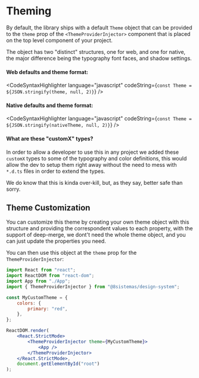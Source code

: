 

<Meta title="Theming" />

# Theming

By default, the library ships with a default `Theme` object that can be provided to the `theme` prop of the
`<ThemeProviderInjector>` component that is placed on the top level component of your project.

The object has two "distinct" structures, one for web, and one for native, the major difference being the typography
font faces, and shadow settings.

#### Web defaults and theme format:

<CodeSyntaxHighlighter language="javascript" codeString={`const Theme = ${JSON.stringify(theme, null, 2)}`} />

#### Native defaults and theme format:

<CodeSyntaxHighlighter language="javascript" codeString={`const Theme = ${JSON.stringify(nativeTheme, null, 2)}`} />

#### What are these "customX" types?

In order to allow a developer to use this in any project we added these `customX` types to some of the typography and
color definitions, this would allow the dev to setup them right away without the need to mess with `*.d.ts` files in
order to extend the types.

We do know that this is kinda over-kill, but, as they say, better safe than sorry.

## Theme Customization

You can customize this theme by creating your own theme object with this structure and providing the correspondent
values to each property, with the support of deep-merge, we dont't need the whole theme object, and you can just update
the properties you need.

You can then use this object at the `theme` prop for the `ThemeProviderInjector`:

```jsx
import React from "react";
import ReactDOM from "react-dom";
import App from "./App";
import { ThemeProviderInjector } from "@8sistemas/design-system";

const MyCustomTheme = {
    colors: {
        primary: "red",
    },
};

ReactDOM.render(
    <React.StrictMode>
        <ThemeProviderInjector theme={MyCustomTheme}>
            <App />
        </ThemeProviderInjector>
    </React.StrictMode>,
    document.getElementById("root")
);
```
